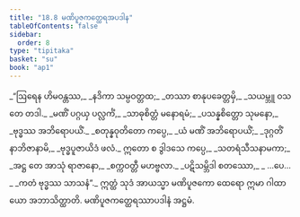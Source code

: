 ```yaml
---
title: "18.8 မဏိပူဇကတ္ထေရအပဒါန"
tableOfContents: false
sidebar:
  order: 8
type: "tipitaka"
basket: "su"
book: "ap1"
---
```



<DynamicBreadcrumb />

<Division number="34" book="ap1" e="ch" v="20" p="210">

<Paragraph number="2557" type="verses" book="ap1">
_“ဩရေန ဟိမဝန္တဿ,_  
_နဒိကာ သမ္ပဝတ္တထ;_  
_တဿာ စာနုပခေတ္တမှိ,_  
_သယမ္ဘူ ဝသတေ တဒါ._  

</Paragraph>

</Division>
<Division number="35" book="ap1" e="ch" v="20" p="211">

<Paragraph number="2558" type="verses" book="ap1">
_မဏိံ ပဂ္ဂယှ ပလ္လင်္ကံ,_  
_သာဓုစိတ္တံ မနောရမံ;_  
_ပသန္နစိတ္တော သုမနော,_  
_ဗုဒ္ဓဿ အဘိရောပယိံ._  

</Paragraph>

</Division>
<Division number="36" book="ap1" e="ch" v="20" p="211">

<Paragraph number="2559" type="verses" book="ap1">
_စတုန္နဝုတိတော ကပ္ပေ,_  
_ယံ မဏိံ အဘိရောပယိံ;_  
_ဒုဂ္ဂတိံ နာဘိဇာနာမိ,_  
_ဗုဒ္ဓပူဇာယိဒံ ဖလံ._  

</Paragraph>

</Division>
<Division number="37" book="ap1" e="ch" v="20" p="211">

<Paragraph number="2560" type="verses" book="ap1">
ဣတော စ ဒွါဒသေ ကပ္ပေ,_  
_သတရံသီသနာမကာ;_  
_အဋ္ဌ တေ အာသုံ ရာဇာနော,_  
_စက္ကဝတ္တီ မဟဗ္ဗလာ._  

</Paragraph>

</Division>
<Division number="38" book="ap1" e="ch" v="20" p="211">

<Paragraph number="2561" type="verses" book="ap1">
_ပဋိသမ္ဘိဒါ စတဿော,_  
_ …ပေ… _  
_ကတံ ဗုဒ္ဓဿ သာသနံ”._  

</Paragraph>

<Paragraph number="2562" book="ap1">
ဣတ္ထံ သုဒံ အာယသ္မာ မဏိပူဇကော ထေရော ဣမာ ဂါထာယော အဘာသိတ္ထာတိ.

</Paragraph>
</Division>

<Paragraph number="2563" type="center" book="ap1">
မဏိပူဇကတ္ထေရဿာပဒါနံ အဋ္ဌမံ.
</Paragraph>